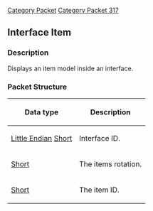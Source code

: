[[Category Packet]]
[[Category Packet 317]]
{{packet|name=Interface item|description=Displays an item model inside an interface.|opcode=246|type=Fixed|length=6|revision=317}}
== Interface Item ==

=== Description ===

Displays an item model inside an interface.

=== Packet Structure ===

{| border=2
! Data type
! Description
|-
| [[Data Types#Little Endian|Little Endian]] [[Data Types#Standard data types|Short]] || Interface ID.
|-
| [[Data Types#Standard data types|Short]] || The items rotation.
|-
| [[Data Types#Standard data types|Short]] || The item ID.
|}